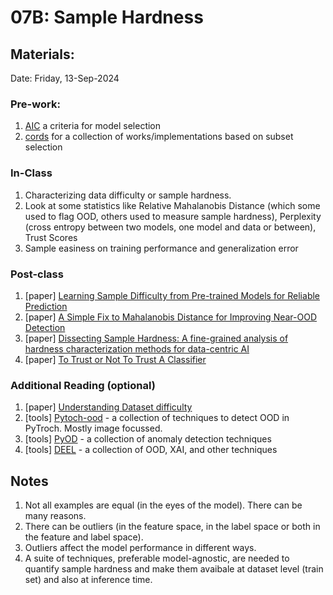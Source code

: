 # 07B: Sample Hardness {.unnumbered}

## Materials:
Date: Friday, 13-Sep-2024

### Pre-work:
1. [AIC](https://en.wikipedia.org/wiki/Akaike_information_criterion) a criteria for model selection
2. [cords](https://github.com/decile-team/cords) for a collection of works/implementations based on subset selection

### In-Class

1. Characterizing data difficulty or sample hardness.
2. Look at some statistics like Relative Mahalanobis Distance (which some used to flag OOD, others used to measure sample hardness), Perplexity (cross entropy between two models, one model and data or between), Trust Scores 
3. Sample easiness on training performance and generalization error

### Post-class

1. \[paper\] [Learning Sample Difficulty from Pre-trained Models for Reliable Prediction](https://arxiv.org/abs/2304.10127)
2. \[paper\] [A Simple Fix to Mahalanobis Distance for Improving Near-OOD Detection](https://arxiv.org/abs/2106.09022)
3. \[paper\] [Dissecting Sample Hardness: A fine-grained analysis of hardness characterization methods for data-centric AI](https://arxiv.org/abs/2403.04551) 
4. \[paper\] [To Trust or Not To Trust A Classifier](https://arxiv.org/abs/1805.11783)


### Additional Reading (optional)

1. \[paper\] [Understanding Dataset difficulty](https://arxiv.org/abs/2110.08420)
2. \[tools\] [Pytoch-ood](https://github.com/kkirchheim/pytorch-ood) - a collection of techniques to detect OOD in PyTroch. Mostly image focussed.
3. \[tools\] [PyOD](https://github.com/yzhao062/pyod) - a collection of anomaly detection techniques 
4. \[tools\] [DEEL](https://github.com/deel-ai) - a collection of OOD, XAI, and other techniques



## Notes
1. Not all examples are equal (in the eyes of the model). There can be many reasons.
2. There can be outliers (in the feature space, in the label space or both in the feature and label space).
3. Outliers affect the model performance in different ways.
4. A suite of techniques, preferable model-agnostic, are needed to quantify sample hardness and make them avaibale at dataset level (train set) and also at inference time. 




